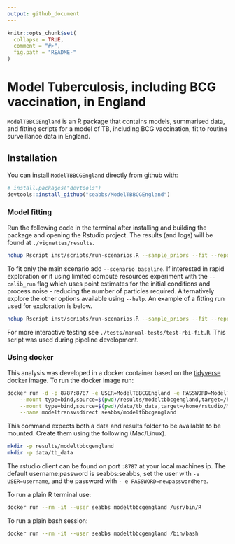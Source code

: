 ```yaml
---
output: github_document
---
```


```r
knitr::opts_chunk$set(
  collapse = TRUE,
  comment = "#>",
  fig.path = "README-"
)
```

# Model Tuberculosis, including BCG vaccination, in England

`ModelTBBCGEngland` is an R package that contains models, summarised data, and fitting scripts for a model of TB, including BCG vaccination, fit to routine surveillance data in England.

## Installation

You can install `ModelTBBCGEngland` directly from github with:

```r
# install.packages("devtools")
devtools::install_github("seabbs/ModelTBBCGEngland")
```

### Model fitting

Run the following code in the terminal after installing and building the package and  opening the Rstudio project. The results (and logs) will be found at `./vignettes/results`.

```bash
nohup Rscript inst/scripts/run-scenarios.R --sample_priors --fit --reports
```

To fit only the main scenario add `--scenario baseline`. If interested in rapid exploration or if using limited compute resources experiment with the `--calib_run` flag which uses point estimates for the initial conditions and process noise - reducing the number of particles required. Alternatively explore the other options available using `--help`. An example of a fitting run used for exploration is below.

```bash
nohup Rscript inst/scripts/run-scenarios.R --sample_priors --fit --reports --cores 16 --calib_run --scenario baseline
```

For more interactive testing see `./tests/manual-tests/test-rbi-fit.R`. This script was used during pipeline development.

### Using docker

This analysis was developed in a docker container based on the [tidyverse](https://hub.docker.com/r/rocker/tidyverse/) docker image. To run the docker image run:

```bash
docker run -d -p 8787:8787 -e USER=ModelTBBCGEngland -e PASSWORD=ModelTBBCGEngland \
    --mount type=bind,source=$(pwd)/results/modeltbbcgengland,target=/home/rstudio/ModelTBBCGEngland/vignettes/results \
    --mount type=bind,source=$(pwd)/data/tb_data,target=/home/rstudio/ModelTBBCGEngland/data-raw/tb_data \
    --name modeltransvsdirect seabbs/modeltbbcgengland
```

This command expects both a data and results folder to be available to be mounted. Create them using the following (Mac/Linux).

```bash
mkdir -p results/modeltbbcgengland
mkdir -p data/tb_data
```

The rstudio client can be found on port `:8787` at your local machines ip. The default username:password is seabbs:seabbs, set the user with `-e USER=username`, and the password with ` - e PASSWORD=newpasswordhere`. 

To run a plain R terminal use:

```bash
docker run --rm -it --user seabbs modeltbbcgengland /usr/bin/R
```

To run a plain bash session:

```bash
docker run --rm -it --user seabbs modeltbbcgengland /bin/bash
```
